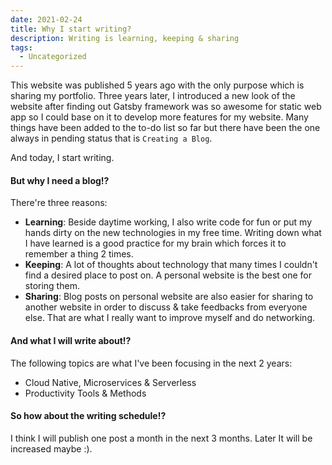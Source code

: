 ---
date: 2021-02-24
title: Why I start writing?
description: Writing is learning, keeping & sharing
tags:
  - Uncategorized
---

This website was published 5 years ago with the only purpose which is sharing my portfolio. Three years later, I introduced a new look of the website after finding out Gatsby framework was so awesome for static web app so I could base on it to develop more features for my website. Many things have been added to the to-do list so far but there have been the one always in pending status that is `Creating a Blog`.

And today, I start writing.

#### But why I need a blog!?

There're three reasons:

- **Learning**: Beside daytime working, I also write code for fun or put my hands dirty on the new technologies in my free time. Writing down what I have learned is a good practice for my brain which forces it to remember a thing 2 times.
- **Keeping**: A lot of thoughts about technology that many times I couldn't find a desired place to post on. A personal website is the best one for storing them.
- **Sharing**: Blog posts on personal website are also easier for sharing to another website in order to discuss & take feedbacks from everyone else. That are what I really want to improve myself and do networking.

#### And what I will write about!?

The following topics are what I've been focusing in the next 2 years:

- Cloud Native, Microservices & Serverless
- Productivity Tools & Methods

#### So how about the writing schedule!?

I think I will publish one post a month in the next 3 months. Later It will be increased maybe :).

